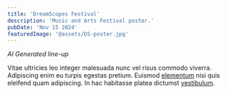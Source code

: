 ```yaml
---
title: 'DreamScopes Festival'
description: 'Music and Arts Festival poster.'
pubDate: 'Nov 15 2024'
featuredImage: '@assets/DS-poster.jpg'
---
```


*AI Generated line-up*

<ProjectImage path={image1} alt="DreamScopes"/>

<ProjectImage path={image2} alt="*AI generated line-up*"/>

<ProjectImage path={image3} alt="###"/>

<ProjectImage path={image4} alt="###"/>

Vitae ultricies leo integer malesuada nunc vel risus commodo viverra. Adipiscing enim eu turpis egestas pretium. Euismod [elementum](#) nisi quis eleifend quam adipiscing. In hac habitasse platea dictumst [vestibulum](#).
